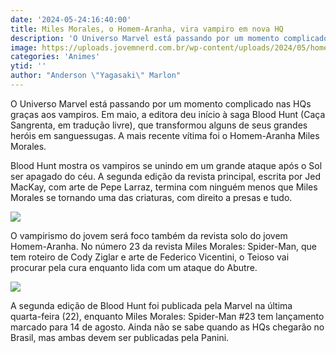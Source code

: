 ```yaml
---
date: '2024-05-24:16:40:00'
title: Miles Morales, o Homem-Aranha, vira vampiro em nova HQ
description: 'O Universo Marvel está passando por um momento complicado nas HQs graças aos vampiros. Em maio, a editora deu início à saga Blood Hunt (Caça Sangrenta, em tradução livre), que transformou alguns de seus grandes heróis em sanguessugas. A mais recente vítima foi o Homem-Aranha Miles Morales.'
image: https://uploads.jovemnerd.com.br/wp-content/uploads/2024/05/homem_aranha_miles_morales_vampiro_hq__wi205901s.jpg
categories: 'Animes'
ytid: ''
author: "Anderson \"Yagasaki\" Marlon"
---
```


O Universo Marvel está passando por um momento complicado nas HQs graças aos vampiros. Em maio, a editora deu início à saga Blood Hunt (Caça Sangrenta, em tradução livre), que transformou alguns de seus grandes heróis em sanguessugas. A mais recente vítima foi o Homem-Aranha Miles Morales.

Blood Hunt mostra os vampiros se unindo em um grande ataque após o Sol ser apagado do céu. A segunda edição da revista principal, escrita por Jed MacKay, com arte de Pepe Larraz, termina com ninguém menos que Miles Morales se tornando uma das criaturas, com direito a presas e tudo.

![](https://uploads.jovemnerd.com.br/wp-content/uploads/2024/05/homem_aranha_miles_morales_vampiro__umwfq4po-781x1200.jpg)

O vampirismo do jovem será foco também da revista solo do jovem Homem-Aranha. No número 23 da revista Miles Morales: Spider-Man, que tem roteiro de Cody Ziglar e arte de Federico Vicentini, o Teioso vai procurar pela cura enquanto lida com um ataque do Abutre.

![](https://uploads.jovemnerd.com.br/wp-content/uploads/2024/05/miles_morales_spider_man_23__5vz4b4-790x1200.jpg)

A segunda edição de Blood Hunt foi publicada pela Marvel na última quarta-feira (22), enquanto Miles Morales: Spider-Man #23 tem lançamento marcado para 14 de agosto. Ainda não se sabe quando as HQs chegarão no Brasil, mas ambas devem ser publicadas pela Panini.
